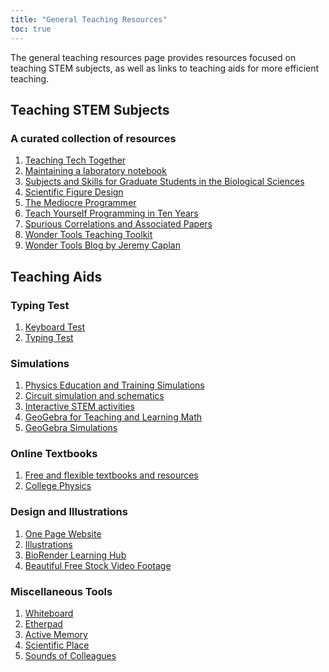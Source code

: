 ```yaml
---
title: "General Teaching Resources"
toc: true
---
```


The general teaching resources page provides resources focused on teaching STEM subjects, as well as links to teaching aids for more efficient teaching.

## Teaching STEM Subjects

### A curated collection of resources

1)  [Teaching Tech Together](http://teachtogether.tech/en/index.html)
2)  [Maintaining a laboratory notebook](https://colinpurrington.com/tips/lab-notebooks/)
3)  [Subjects and Skills for Graduate Students in the Biological Sciences](https://wilkelab.org/classes/BIO384C_fall_2015.html)
4)  [Scientific Figure Design](https://www.bioinformatics.babraham.ac.uk/training.html#figuredesign)
5)  [The Mediocre Programmer](https://themediocreprogrammer.com/build/html/the_mediocre_programmer.html)
6)  [Teach Yourself Programming in Ten Years](https://norvig.com/21-days.html)
7)  [Spurious Correlations and Associated Papers](https://tylervigen.com/)
8)  [Wonder Tools Teaching Toolkit](https://wonder.craft.me/4PTeHobSdhjxlO)
9)  [Wonder Tools Blog by Jeremy Caplan](https://wondertools.substack.com/)

## Teaching Aids

### Typing Test

1)  [Keyboard Test](https://www.keybr.com/)
2)  [Typing Test](https://10fastfingers.com/typing-test/english)

### Simulations

1)  [Physics Education and Training Simulations](https://phet.colorado.edu/en/simulations/browse)
2)  [Circuit simulation and schematics](https://www.circuitlab.com/)
3)  [Interactive STEM activities](https://learn.concord.org/)
4)  [GeoGebra for Teaching and Learning Math](https://www.geogebra.org/)
5)  [GeoGebra Simulations](https://www.geogebra.org/m/nk83G3WY)

### Online Textbooks

1)  [Free and flexible textbooks and resources](https://openstax.org/)
2)  [College Physics](https://openstax.org/details/books/college-physics)

### Design and Illustrations

1)  [One Page Website](https://carrd.co/)
2)  [Illustrations](https://blush.design/)
3)  [BioRender Learning Hub](https://learn.biorender.com/)
4)  [Beautiful Free Stock Video Footage](https://coverr.co/)

### Miscellaneous Tools

1)  [Whiteboard](https://witeboard.com/268a6870-cc8e-11ec-b94c-e3c8f550f39e)
2)  [Etherpad](https://etherpad.org/)
3)  [Active Memory](https://miku.github.io/activememory/)
4)  [Scientific Place](https://scientific.place/)
5)  [Sounds of Colleagues](https://soundofcolleagues.com/#)
